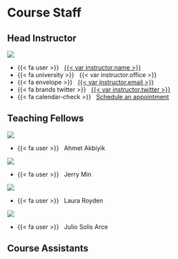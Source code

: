 # Course Staff

## Head Instructor {.staff}

::: {.grid .d-flex .align-items-center}

::: {.g-col-3}


![](files/img/blackwell-2015@2x.jpg)

:::

::: {.g-col-9}



- {{< fa user >}} &nbsp; [{{< var instructor.name >}}]({{< var instructor.url >}})
- {{< fa university >}} &nbsp; {{< var instructor.office >}}
- {{< fa envelope >}} &nbsp; <a href="mailto:{{< var instructor.email >}}">{{< var instructor.email >}}</a>
- {{< fa brands twitter >}} &nbsp; [{{< var instructor.twitter >}}](https://www.twitter.com/{{< var instructor.twitter >}})
- {{< fa calendar-check >}} &nbsp; [Schedule an appointment]({{< var instructor.appointment_url >}})

::: 

:::

## Teaching Fellows {.staff}

::: {.grid .d-flex .align-items-center}

::: {.g-col-3}


![](files/img/ahmet_photo.jpeg)
 
:::

::: {.g-col-9}



- {{< fa user >}} &nbsp; Ahmet Akbiyik


::: 

:::


::: {.grid .d-flex .align-items-center}

::: {.g-col-3}
 
![](files/img/Min_pic.jpg)
 
:::

::: {.g-col-9}



- {{< fa user >}} &nbsp; Jerry Min 


::: 

:::

::: {.grid  .d-flex .align-items-center}

::: {.g-col-3}
 
![](files/img/totoro.png)
 
:::

::: {.g-col-9}



- {{< fa user >}} &nbsp; Laura Royden


::: 

:::



::: {.grid  .d-flex .align-items-center}

::: {.g-col-3}
 
![](files/img/solis.jpg)
 
:::

::: {.g-col-9}



- {{< fa user >}} &nbsp; Julio Solis Arce


::: 

:::

## Course Assistants {.staff}
